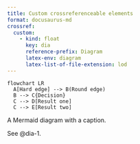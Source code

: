 ```yaml
---
title: Custom crossreferenceable elements
format: docusaurus-md
crossref:
  custom:
    - kind: float
      key: dia
      reference-prefix: Diagram
      latex-env: diagram
      latex-list-of-file-extension: lod
---
```


::: {#dia-1}

```mermaid
flowchart LR
  A[Hard edge] --> B(Round edge)
  B --> C{Decision}
  C --> D[Result one]
  C --> E[Result two]
```

A Mermaid diagram with a caption.
:::

See @dia-1.